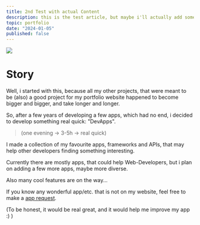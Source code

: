 ```yaml
---
title: 2nd Test with actual Content
description: this is the test article, but maybe i'll actually add some content
topic: portfolio
date: "2024-01-05"
published: false
---
```



![](/dev-apps-github.png)


# Story

Well, i started with this, because all my other projects, 
that were meant to be (also) a good project for my portfolio website
happened to become bigger and bigger, and take longer and longer.

So, after a few years of developing a few apps, which had no end,
i decided to develop something real quick: "DevApps".
>(one evening -> 3-5h -> real quick)

I made a collection of my favourite apps, frameworks and APIs,
that may help other developers finding something interesting.

Currently there are mostly apps, that could help Web-Developers,
but i plan on adding a few more apps, maybe more diverse.

Also many cool features are on the way... 

If you know any wonderful app/etc. that is not on my website, 
feel free to make a [app request](https://github.com/kurtschambach/DevApps/issues/new?assignees=kurtschambach&labels=app-request&projects=&template=app_request.yaml&title=APP+REQUEST%3A+).

(To be honest, it would be real great, and it would help me improve my app :) )